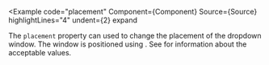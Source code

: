 
<Example
  code="placement"
  Component={Component}
  Source={Source}
  highlightLines="4"
  undent={2}
  expand
>
  The `placement` property can used to change the placement of the dropdown
  window.  The window is positioned using <FloatingUILink/>.
  See <FloatingUILink path="docs/useFloating#placement" text="their documentation"/>
  for information about the acceptable values.
</Example>
